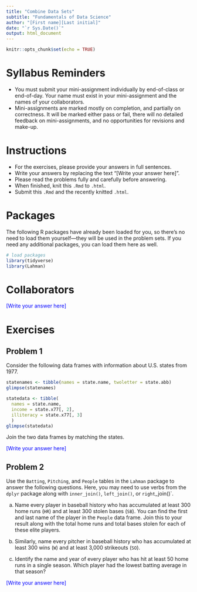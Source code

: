 ---
title: "Combine Data Sets"
subtitle: "Fundamentals of Data Science"
author: "[First name][Last initial]"
date: "`r Sys.Date()`"
output: html_document
---

```{r setup, include=FALSE}
knitr::opts_chunk$set(echo = TRUE)
```

# Syllabus Reminders

* You must submit your mini-assignment individually by end-of-class or end-of-day. Your name must exist in your mini-assignment and the names of your collaborators.
* Mini-assignments are marked mostly on completion, and partially on correctness. It will be marked either pass or fail, there will no detailed feedback on mini-assignments, and no opportunities for revisions and make-up.

# Instructions

* For the exercises, please provide your answers in full sentences.
* Write your answers by replacing the text "[Write your answer here]".
* Please read the problems fully and carefully before answering.
* When finished, knit this `.Rmd` to `.html`.
* Submit this `.Rmd` and the recently knitted `.html`.

# Packages

The following R packages have already been loaded for you, so there's no need to load them yourself—they will be used in the problem sets. If you need any additional packages, you can load them here as well.

```{r message=FALSE, warning=FALSE}
# load packages
library(tidyverse)
library(Lahman)
```

# Collaborators

::: {style="color: blue;"}
[Write your answer here]
:::

# Exercises

## Problem 1

Consider the following data frames with information about U.S. states from 1977.

```{r}
statenames <- tibble(names = state.name, twoletter = state.abb)
glimpse(statenames)
```

```{r}
statedata <- tibble(
  names = state.name, 
  income = state.x77[, 2], 
  illiteracy = state.x77[, 3]
  )
glimpse(statedata)
```

Join the two data frames by matching the states.

::: {style="color: blue;"}
[Write your answer here]
:::

## Problem 2

Use the `Batting`, `Pitching`, and `People` tables in the `Lahman` package to answer the following questions. Here, you may need to use verbs from the `dplyr` package along with `inner_join()`, `left_join()`, or `right`_join()`.

a. Name every player in baseball history who has accumulated at least 300 home runs (`HR`) and at least 300 stolen bases (`SB`). You can find the first and last name of the player in the `People` data frame. Join this to your result along with the total home runs and total bases stolen for each of these elite players.

b. Similarly, name every pitcher in baseball history who has accumulated at least 300 wins (`W`) and at least 3,000 strikeouts (`SO`).

c. Identify the name and year of every player who has hit at least 50 home runs in a single season. Which player had the lowest batting average in that season?

::: {style="color: blue;"}
[Write your answer here]
:::
